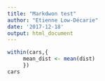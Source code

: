 ```yaml
---
title: "Markdwon test"
author: "Etienne Low-Décarie"
date: '2017-12-18'
output: html_document
---
```


```r
within(cars,{
     mean_dist <- mean(dist)
     })
cars
```